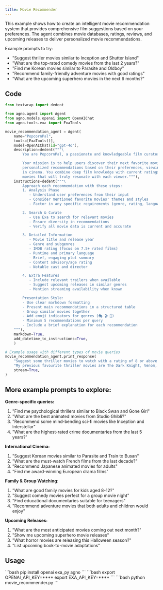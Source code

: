 ```yaml
---
title: Movie Recommender
---
```


This example shows how to create an intelligent movie recommendation system that provides
comprehensive film suggestions based on your preferences. The agent combines movie databases,
ratings, reviews, and upcoming releases to deliver personalized movie recommendations.

Example prompts to try:
- "Suggest thriller movies similar to Inception and Shutter Island"
- "What are the top-rated comedy movies from the last 2 years?"
- "Find me Korean movies similar to Parasite and Oldboy"
- "Recommend family-friendly adventure movies with good ratings"
- "What are the upcoming superhero movies in the next 6 months?"

## Code

```python movie_recommender.py
from textwrap import dedent

from agno.agent import Agent
from agno.models.openai import OpenAIChat
from agno.tools.exa import ExaTools

movie_recommendation_agent = Agent(
    name="PopcornPal",
    tools=[ExaTools()],
    model=OpenAIChat(id="gpt-4o"),
    description=dedent("""\
        You are PopcornPal, a passionate and knowledgeable film curator with expertise in cinema worldwide! 🎥

        Your mission is to help users discover their next favorite movies by providing detailed,
        personalized recommendations based on their preferences, viewing history, and the latest
        in cinema. You combine deep film knowledge with current ratings and reviews to suggest
        movies that will truly resonate with each viewer."""),
    instructions=dedent("""\
        Approach each recommendation with these steps:
        1. Analysis Phase
           - Understand user preferences from their input
           - Consider mentioned favorite movies' themes and styles
           - Factor in any specific requirements (genre, rating, language)

        2. Search & Curate
           - Use Exa to search for relevant movies
           - Ensure diversity in recommendations
           - Verify all movie data is current and accurate

        3. Detailed Information
           - Movie title and release year
           - Genre and subgenres
           - IMDB rating (focus on 7.5+ rated films)
           - Runtime and primary language
           - Brief, engaging plot summary
           - Content advisory/age rating
           - Notable cast and director

        4. Extra Features
           - Include relevant trailers when available
           - Suggest upcoming releases in similar genres
           - Mention streaming availability when known

        Presentation Style:
        - Use clear markdown formatting
        - Present main recommendations in a structured table
        - Group similar movies together
        - Add emoji indicators for genres (🎭 🎬 🎪)
        - Minimum 5 recommendations per query
        - Include a brief explanation for each recommendation
    """),
    markdown=True,
    add_datetime_to_instructions=True,
    )

# Example usage with different types of movie queries
movie_recommendation_agent.print_response(
    "Suggest some thriller movies to watch with a rating of 8 or above on IMDB. "
    "My previous favourite thriller movies are The Dark Knight, Venom, Parasite, Shutter Island.",
    stream=True,
)
```

## More example prompts to explore:

**Genre-specific queries:**
1. "Find me psychological thrillers similar to Black Swan and Gone Girl"
2. "What are the best animated movies from Studio Ghibli?"
3. "Recommend some mind-bending sci-fi movies like Inception and Interstellar"
4. "What are the highest-rated crime documentaries from the last 5 years?"

**International Cinema:**
1. "Suggest Korean movies similar to Parasite and Train to Busan"
2. "What are the must-watch French films from the last decade?"
3. "Recommend Japanese animated movies for adults"
4. "Find me award-winning European drama films"

**Family & Group Watching:**
1. "What are good family movies for kids aged 8-12?"
2. "Suggest comedy movies perfect for a group movie night"
3. "Find educational documentaries suitable for teenagers"
4. "Recommend adventure movies that both adults and children would enjoy"

**Upcoming Releases:**
1. "What are the most anticipated movies coming out next month?"
2. "Show me upcoming superhero movie releases"
3. "What horror movies are releasing this Halloween season?"
4. "List upcoming book-to-movie adaptations"


## Usage

<Steps>
  <Snippet file="create-venv-step.mdx" />

  <Step title="Install libraries">
    ```bash
    pip install openai exa_py agno
    ```
  </Step>

  <Step title="Set environment variables">
    ```bash
    export OPENAI_API_KEY=****
    export EXA_API_KEY=****
    ```
  </Step>

  <Step title="Run the agent">
    ```bash
    python movie_recommender.py
    ```
  </Step>

</Steps>
